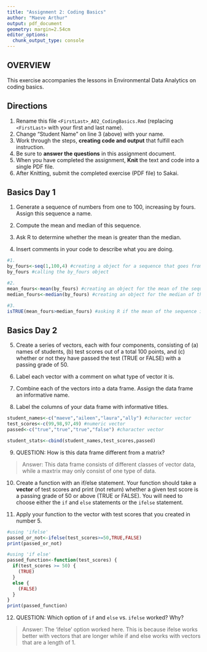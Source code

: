 ```yaml
---
title: "Assignment 2: Coding Basics"
author: "Maeve Arthur"
output: pdf_document
geometry: margin=2.54cm
editor_options: 
  chunk_output_type: console
---
```


## OVERVIEW

This exercise accompanies the lessons in Environmental Data Analytics on coding basics.

## Directions

1.  Rename this file `<FirstLast>_A02_CodingBasics.Rmd` (replacing `<FirstLast>` with your first and last name).
2.  Change "Student Name" on line 3 (above) with your name.
3.  Work through the steps, **creating code and output** that fulfill each instruction.
4.  Be sure to **answer the questions** in this assignment document.
5.  When you have completed the assignment, **Knit** the text and code into a single PDF file.
6.  After Knitting, submit the completed exercise (PDF file) to Sakai.

## Basics Day 1

1.  Generate a sequence of numbers from one to 100, increasing by fours. Assign this sequence a name.

2.  Compute the mean and median of this sequence.

3.  Ask R to determine whether the mean is greater than the median.

4.  Insert comments in your code to describe what you are doing.

```r
#1.
by_fours<-seq(1,100,4) #creating a object for a sequence that goes from 1-100 by 4s
by_fours #calling the by_fours object

#2. 
mean_fours<-mean(by_fours) #creating an object for the mean of the sequence
median_fours<-median(by_fours) #creating an object for the median of the sequence

#3. 
isTRUE(mean_fours>median_fours) #asking R if the mean of the sequence is greater than the median of the sequence

```

## Basics Day 2

5.  Create a series of vectors, each with four components, consisting of (a) names of students, (b) test scores out of a total 100 points, and (c) whether or not they have passed the test (TRUE or FALSE) with a passing grade of 50.

6.  Label each vector with a comment on what type of vector it is.

7.  Combine each of the vectors into a data frame. Assign the data frame an informative name.

8.  Label the columns of your data frame with informative titles.

```r
student_names<-c("maeve","aileen","laura","ally") #character vector
test_scores<-c(99,98,97,49) #numeric vector
passed<-c("true","true","true","false") #character vector

student_stats<-cbind(student_names,test_scores,passed)

```

9.  QUESTION: How is this data frame different from a matrix?

> Answer: This data frame consists of different classes of vector data, while a maxtrix may only consist of one type of data.

10. Create a function with an if/else statement. Your function should take a **vector** of test scores and print (not return) whether a given test score is a passing grade of 50 or above (TRUE or FALSE). You will need to choose either the `if` and `else` statements or the `ifelse` statement. 

11. Apply your function to the vector with test scores that you created in number 5.

```r
#using 'ifelse'
passed_or_not<-ifelse(test_scores>=50,TRUE,FALSE)
print(passed_or_not)

#using 'if else'
passed_function<-function(test_scores) {
  if(test_scores >= 50) {
    (TRUE)
  } 
  else {
    (FALSE)
  }
}
print(passed_function)
```

12. QUESTION: Which option of `if` and `else` vs. `ifelse` worked? Why?

> Answer: The 'ifelse' option worked here. This is because ifelse works better with vectors that are longer while if and else works with vectors that are a length of 1.
